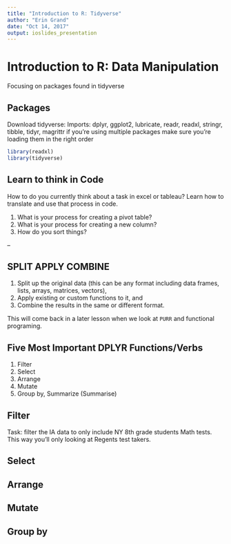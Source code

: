 ```yaml
---
title: "Introduction to R: Tidyverse"
author: "Erin Grand"
date: "Oct 14, 2017"
output: ioslides_presentation
---
```


# Introduction to R: Data Manipulation
Focusing on packages found in tidyverse


## Packages
Download tidyverse:
Imports: dplyr, ggplot2, lubricate, readr, readxl, stringr, tibble, tidyr, magrittr
if you're using multiple packages make sure you're loading them in the right order
```r
library(readxl)
library(tidyverse)
```


## Learn to think in Code
How to do you currently think about a task in excel or tableau? Learn how to translate and use that process in code.

1. What is your process for creating a pivot table?
1. What is your process for creating a new column?
1. How do you sort things?

--


## SPLIT APPLY COMBINE
1.	Split up the original data (this can be any format including data frames, lists, arrays, matrices, vectors),
2.	Apply existing or custom functions to it, and
3.	Combine the results in the same or different format.

This will come back in a later lesson when we look at `PURR` and functional programing.

##  Five Most Important DPLYR Functions/Verbs
1.	Filter
2.	Select
3.	Arrange
4.	Mutate
5.	Group by, Summarize (Summarise)


## Filter
Task: filter the IA data to only include NY 8th grade students Math tests. This way you'll only looking at Regents test takers.


## Select

## Arrange

## Mutate

## Group by